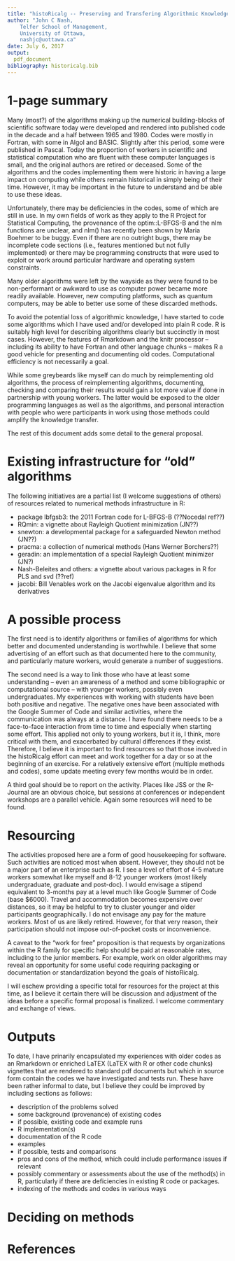 ```yaml
---
title: "histoRicalg -- Preserving and Transfering Algorithmic Knowledge"
author: "John C Nash,
    Telfer School of Management,
    University of Ottawa,
    nashjc@uottawa.ca"
date: July 6, 2017
output:
  pdf_document
bibliography: historicalg.bib
---
```


# 1-page summary

Many (most?) of the algorithms making up the numerical building-blocks of scientific software today
were developed and rendered into published code in the decade and a half between 1965 and 1980.
Codes were mostly in Fortran, with some in Algol and BASIC. 
Slightly after this period, some 
were published in Pascal. Today the proportion of workers in scientific and statistical 
computation who are fluent with these
computer languages is small, and the original authors are retired or deceased. Some of the
algorithms and the codes implementing them were historic in having a large impact on computing
while others remain historical in simply being of their time. However, it may be important in
the future to understand and be able to use these ideas.

Unfortunately, there may be deficiencies in the codes, some of which are still in use. 
In my own fields of work as they apply 
to the R Project for Statistical Computing, the provenance of the optim::L-BFGS-B and the 
nlm functions are unclear, and nlm() has recently been shown by Maria Boehmer to be buggy.
Even if there are no outright bugs, there may be incomplete code sections (i.e., features
mentioned but not fully implemented) or there may be programming constructs that were used
to exploit or work around particular hardware and operating system constraints. 

Many older algorithms were left by the wayside as they were found to be non-performant or
awkward to use as computer power became more readily available. However, new computing
platforms, such as quantum computers, may be able to better use some of these discarded
methods. 

To avoid the potential loss of algorithmic knowledge, I have started to code some algorithms
which I have used and/or developed into plain R code. R is suitably high level for describing
algorithms clearly but succinctly in most cases. However, the features of Rmarkdown and the 
knitr processor -- including its ability to have Fortran and other language chunks -- makes
R a good vehicle for presenting and documenting old codes. Computational efficiency is not
necessarily a goal. 

While some greybeards like myself can do much by reimplementing old algorithms, the process of
reimplementing algorithms, documenting, checking and comparing their results would gain a lot
more value if done in partnership with young workers. The latter would be exposed to the older
programming languages as well as the algorithms, and personal interaction with people who were
participants in work using those methods could amplify the knowledge transfer.

The rest of this document adds some detail to the general proposal.

# Existing infrastructure for "old" algorithms

The following initiatives are a partial list (I welcome suggestions of others) of resources 
related to numerical methods infrastructure in R:

- package lbfgsb3: the 2011 Fortran code for L-BFGS-B (??Nocedal ref??)
- RQmin: a vignette about Rayleigh Quotient minimization (JN??)
- snewton: a developmental package for a safeguarded Newton method (JN??)
- pracma: a collection of numerical methods (Hans Werner Borchers??)
- geradin: an implementation of a special Rayleigh Quotient minimizer (JN?)
- Nash-Beleites and others: a vignette about various packages in R for PLS and svd (??ref)
- jacobi: Bill Venables work on the Jacobi eigenvalue algorithm and its derivatives


# A possible process

The first need is to identify algorithms or families of algorithms for which better
and documented understanding is worthwhile.  I believe that some advertising of an 
effort such as that documented here to the community, and particularly mature workers,
would generate a number of suggestions.

The second need is a way to link those who have at least some understanding -- even an
awareness of a method and some bibliographic or computational source -- with younger
workers, possibly even undergraduates. My experiences with working with students have
been both positive and negative. The negative ones have been associated with the Google
Summer of Code and similar activities, where the communication was always at a distance.
I have found there needs to be a face-to-face interaction from time to time and especially
when starting some effort. This applied not only to young workers, but it is, I think, 
more critical with them, and exacerbated by cultural differences if they exist. Therefore,
I believe it is important to find resources so that those involved in the histoRicalg 
effort can meet and work together for a day or so at the beginning of an exercise. For
a relatively extensive effort (multiple methods and codes), some update meeting every
few months would be in order. 

A third goal should be to report on the activity. Places like JSS or the R-Journal are
an obvious choice, but sessions at conferences or independent workshops are a parallel
vehicle. Again some resources will need to be found.

# Resourcing

The activities proposed here are a form of good housekeeping for software. Such activities
are noticed most when absent. However, they should not be a major part of an enterprise
such as R. I see a level of effort of 4-5 mature workers somewhat like myself and 8-12
younger workers (most likely undergraduate, graduate and post-doc). I would envisage a
stipend equivalent to 3-months pay at a level much like Google Summer of Code (base $6000).
Travel and accommodation becomes expensive over distances, so it may be helpful to 
try to cluster younger and older participants geographically. I do not envisage any pay
for the mature workers. Most of us are likely retired. However, for that very reason, 
their participation should not impose out-of-pocket costs or inconvenience.

A caveat to the "work for free" proposition is that requests by organizations within the
R family for specific help should be paid at reasonable rates, including to the junior
members. For example, work on older algorithms may reveal an opportunity for some useful
code requiring packaging or documentation or standardization beyond the goals of histoRicalg.

I will eschew providing a specific total for resources for the project at this time, as I
believe it certain there will be discussion and adjustment of the ideas before a specific
formal proposal is finalized. I welcome commentary and exchange of views.

# Outputs

To date, I have prinarily encapsulated my experiences with older codes as an Rmarkdown or
enriched LaTEX (LaTEX with R or other code chunks) vignettes that are rendered to standard
pdf documents but which in source form contain the codes we have investigated and tests
run. These have been rather informal to date, but I believe they could be improved by including
sections as follows:

- description of the problems solved
- some background (provenance) of existing codes
- if possible, existing code and example runs
- R implementation(s)
- documentation of the R code
- examples
- if possible, tests and comparisons
- pros and cons of the method, which could include performance issues if relevant
- possibly commentary or assessments about the use of the method(s) in R, 
particularly if there are deficiencies in existing R code or packages.
- indexing of the methods and codes in various ways

# Deciding on methods

# References